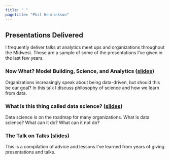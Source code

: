 ```yaml
---
title: " "
pagetitle: "Phil Henrickson"
---
```


<link rel="stylesheet" href="styles.css" type="text/css">
<link rel="stylesheet" href="academicicons/css/academicons.min.css"/>

## Presentations Delivered

I frequently deliver talks at analytics meet ups and organizations throughout the Midwest. These are a sample of some of the presentations I've given in the last few years.

### Now What? Model Building, Science, and Analytics ([slides](https://github.com/phenrickson/talks/blob/main/now_what.pdf))

Organizations increasingly speak about being data-driven, but should this be our goal? In this talk I discuss philosophy of science and how we learn from data. 

### What is this thing called data science? ([slides](https://github.com/phenrickson/talks/blob/main/what-is-this-thing-called-data-science.pdf))

Data science is on the roadmap for many organizations. What is data science? What can it do? What can it not do? 

### The Talk on Talks ([slides](https://github.com/phenrickson/talks/blob/main/talk-on-talks.pdf))

This is a compilation of advice and lessons I've learned from years of giving presentations and talks.